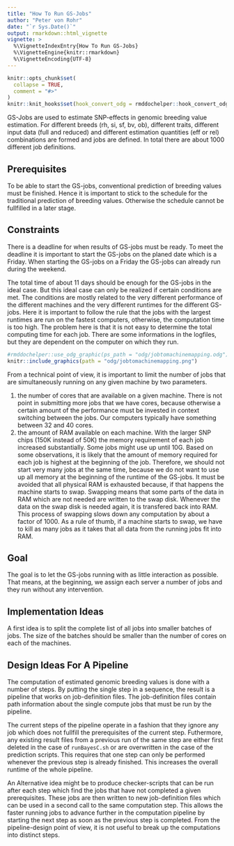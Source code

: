 ```yaml
---
title: "How To Run GS-Jobs"
author: "Peter von Rohr"
date: "`r Sys.Date()`"
output: rmarkdown::html_vignette
vignette: >
  %\VignetteIndexEntry{How To Run GS-Jobs}
  %\VignetteEngine{knitr::rmarkdown}
  %\VignetteEncoding{UTF-8}
---
```


```r
knitr::opts_chunk$set(
  collapse = TRUE,
  comment = "#>"
)
knitr::knit_hooks$set(hook_convert_odg = rmddochelper::hook_convert_odg)
```


GS-Jobs are used to estimate SNP-effects in genomic breeding value estimation. For different breeds (rh, si, sf, bv, ob), different traits, different input data (full and reduced) and different estimation quantities (eff or rel) combinations are formed and jobs are defined. In total there are about 1000 different job definitions. 


## Prerequisites
To be able to start the GS-jobs, conventional prediction of breeding values must be finished. Hence it is important to stick to the schedule for the traditional prediction of breeding values. Otherwise the schedule cannot be fullfilled in a later stage.


## Constraints
There is a deadline for when results of GS-jobs must be ready. To meet the deadline it is important to start the GS-jobs on the planed date which is a Friday. When starting the GS-jobs on a Friday the GS-jobs can already run during the weekend. 

The total time of about 11 days should be enough for the GS-jobs in the ideal case. But this ideal case can only be realized if certain conditions are met. The conditions are mostly related to the very different performance of the different machines and the very different runtimes for the different GS-jobs. Here it is important to follow the rule that the jobs with the largest runtimes are run on the fastest computers, otherwise, the computation time is too high. The problem here is that it is not easy to determine the total computing time for each job. There are some informations in the logfiles, but they are dependent on the computer on which they run.

```r
#rmddochelper::use_odg_graphic(ps_path = "odg/jobtomachinemapping.odg")
knitr::include_graphics(path = "odg/jobtomachinemapping.png")
```


From a technical point of view, it is important to limit the number of jobs that are simultaneously running on any given machine by two parameters. 

1. the number of cores that are available on a given machine. There is not point in submitting more jobs that we have cores, because otherwise a certain amount of the performance must be invested in context switching between the jobs. Our computers typically have something between 32 and 40 cores.
2. the amount of RAM available on each machine. With the larger SNP chips (150K instead of 50K) the memory requirement of each job increased substantially. Some jobs might use up until 10G. Based on some observations, it is likely that the amount of memory required for each job is highest at the beginning of the job. Therefore, we should not start very many jobs at the same time, because we do not want to use up all memory at the beginning of the runtime of the GS-jobs. It must be avoided that all physical RAM is exhausted because, if that happens the machine starts to swap. Swapping means that some parts of the data in RAM which are not needed are written to the swap disk. Whenever the data on the swap disk is needed again, it is transfered back into RAM. This process of swapping slows down any computation by about a factor of 1000. As a rule of thumb, if a machine starts to swap, we have to kill as many jobs as it takes that all data from the running jobs fit into RAM.  



## Goal
The goal is to let the GS-jobs running with as little interaction as possible. That means, at the beginning, we assign each server a number of jobs and they run without any intervention. 


## Implementation Ideas
A first idea is to split the complete list of all jobs into smaller batches of jobs. The size of the batches should be smaller than the number of cores on each of the machines.  


## Design Ideas For A Pipeline
The computation of estimated genomic breeding values is done with a number of steps. By putting the single step in a sequence, the result is a pipeline that works on job-definition files. The job-definition files contain path information about the single compute jobs that must be run by the pipeline. 

The current steps of the pipeline operate in a fashion that they ignore any job which does not fullfill the prerequisites of the current step. Futhermore, any existing result files from a previous run of the same step are either first deleted in the case of `runBayesC.sh` or are overwritten in the case of the prediction scripts. This requires that one step can only be performed whenever the previous step is already finished. This increases the overall runtime of the whole pipeline. 

An Alternative idea might be to produce checker-scripts that can be run after each step which find the jobs that have not completed a given prerequisites. These jobs are then written to new job-definition files which can be used in a second call to the same computation step. This allows the faster running jobs to advance further in the computation pipeline by starting the next step as soon as the previous step is completed. From the pipeline-design point of view, it is not useful to break up the computations into distinct steps.  


